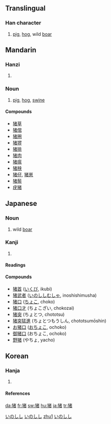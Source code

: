 {{zh-forms|{{zh-lookup|猪}}|{{zh-lookup|豬}}}}
{{see|豬|猪}}

==Translingual==
===Han character===
{{Han char|rn=94|rad=犬|as=08|sn=11|four=|canj=大竹十大日 (KHJKA)}}
# [[pig]], [[hog]], wild [[boar]]



==Mandarin==
===Hanzi===
{{cmn-hanzi|tra=豬|pin=[[zhū]] (zhu1)|wg=chu<sup>1</sup>}}
# {{defn|Mandarin}}

===Noun===

# [[pig]], [[hog]], [[swine]]

====Compounds====
*[[猪草]]
*[[猪倌]]
*[[猪圈]]
*[[猪猡]]
*[[猪排]]
*[[猪肉]]
*[[猪瘟]]
*[[猪秧]]
*[[猪仔]], [[猪崽]]
*[[猪鬃]]
*[[疣猪]]

==Japanese==
===Noun===
[[Category:1000 Japanese basic words|いのしし]]
{{ja-noun|k|hira=いのしし|rom=inoshishi}}
#wild [[boar]]
[[Category:ja:Mammals|いのしし]]
===Kanji===
{{ja-kanji|grade=|rs=犬08}}
# {{defn|Japanese}} 
====Readings====
{{ja-readings|on=[[ちょ]] ([[cho]])|kun=[[いのしし]] ([[inoshishi]]), [[い]] ([[i]])|nanori=}}
====Compounds====
*[[猪首]] ([[いくび]], ikubi)
*[[猪武者]] ([[いのししむしゃ]], inoshishimusha)
*[[猪口]] ([[ちょこ]], choko)
*[[猪口才]] (ちょこざい, chokozai)
*[[猪突]] (ちょとつ, chototsu)
*[[猪突猛進]] (ちょとつもうしん, chototsumōshin)
*[[お猪口]] ([[おちょこ]], ochoko)
*[[御猪口]] (おちょこ, ochoko)
*[[野猪]] (やちょ, yacho)

==Korean==
===Hanja===
{{ko-hanja|hangeul=[[저]]|eumhun=|rv=jeo|mr=chŏ|y=ce}}
# {{defn|Korean}}

====References====
{{Han ref|kx=0714.260|dkj=20511|dj=1126.240|hdz=21351.090|uh=732A|ud=29482}}
[[Category:zh-cn:Mammals|zhu1]]
[[Category:Japanese nouns|いのしし]]

[[da:猪]]
[[fr:猪]]
[[sw:猪]]
[[hu:猪]]
[[ja:猪]]
[[tr:猪]]